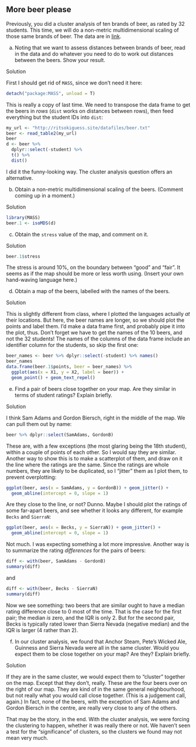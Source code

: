 ##  More beer please


 Previously, you did a cluster analysis of
ten brands of beer, as rated by 32 students. This time, we will do a
non-metric multidimensional scaling of those same brands of beer. The
data are in [link](http://ritsokiguess.site/datafiles/beer.txt).



(a) Noting that we want to assess distances between brands of beer,
read in the data and do whatever you need to do to work out
distances between the beers. Show your result.
 
Solution


First I should get rid of `MASS`, since we don't need it here:
```r
detach("package:MASS", unload = T)
```

       
This is really a copy of last time. We need to transpose the data
frame to get the beers in *rows* (`dist` works on
distances between rows), then feed everything but the student IDs
into `dist`:
```r
my_url <- "http://ritsokiguess.site/datafiles/beer.txt"
beer <- read_table2(my_url)
beer
d <- beer %>%
  dplyr::select(-student) %>%
  t() %>%
  dist()
```



I did it the funny-looking way. The cluster analysis question offers
an alternative.
 

(b) Obtain a non-metric multidimensional scaling of the
beers. (Comment coming up in a moment.)
 
Solution


```r
library(MASS)
beer.1 <- isoMDS(d)
```

     
 

(c) Obtain the `stress` value of the map, and comment on it.
 
Solution


```r
beer.1$stress
```

     

The stress is around 10\%, on the boundary between "good" and
"fair". It seems as if the map should be more or less worth
using. (Insert your own hand-waving language here.)
 

(d) Obtain a map of the beers, labelled with the names of the
beers. 
 
Solution


This is slightly different from class, where I plotted the
languages actually *at* their locations. But here, the beer
names are longer, so we should plot the points and label them. I'd
make a data frame first, and probably pipe it into the plot,
thus. Don't forget we have to get the names of the 10 beers, and
not the 32 students! The names of the columns of the data frame
include an identifier column for the students, so skip the first one:

```r
beer_names <- beer %>% dplyr::select(-student) %>% names()
beer_names
data.frame(beer.1$points, beer = beer_names) %>%
  ggplot(aes(x = X1, y = X2, label = beer)) +
  geom_point() + geom_text_repel()
```

     
 

(e) Find a pair of beers close together on your map. Are they
similar in terms of student ratings? Explain briefly.
 
Solution


I think Sam Adams and Gordon Biersch, right in the middle of the
map. We can pull them out by name:
```r
beer %>% dplyr::select(SamAdams, GordonB)
```

     

These are, with a few exceptions (the most glaring being the 18th
student), within a couple of points of each other. So I would say they
are similar. Another way to show this is to make a scatterplot of
them, and draw on it the line where the ratings are the same. Since
the ratings are whole numbers, they are likely to be duplicated, so I
"jitter" them as I plot them, to prevent overplotting:

```r
ggplot(beer, aes(x = SamAdams, y = GordonB)) + geom_jitter() +
  geom_abline(intercept = 0, slope = 1)
```

 

Are they close to the line, or not? Dunno. Maybe I should plot the
ratings of some far-apart beers, and see whether it looks any
different, for example `Becks` and `SierraN`:

```r
ggplot(beer, aes(x = Becks, y = SierraN)) + geom_jitter() +
  geom_abline(intercept = 0, slope = 1)
```

 

Not much. I was expecting something a lot more impressive. Another way
is to summarize the rating *differences* for the pairs of beers:

```r
diff <- with(beer, SamAdams - GordonB)
summary(diff)
```

 

and

```r
diff <- with(beer, Becks - SierraN)
summary(diff)
```

 

Now we see something: two beers that are similar ought to have a
median rating difference close to 0 most of the time. That is the
case for the first pair; the median *is* zero, and the IQR is
only 2. But for the second pair, Becks is typically rated lower than
Sierra Nevada (negative median) and the IQR is larger (4 rather than
2). 
 

(f) In our cluster analysis, we found that Anchor Steam, Pete's
Wicked Ale, Guinness and Sierra Nevada were all in the same
cluster. Would you expect them to be close together on your map? Are
they? Explain briefly.
 
Solution


If they are in the same cluster, we would expect them to
"cluster" together on the map. Except that they don't, really.
These are the four beers over on the right of our map. They are kind
of in the same general neighbourhood, but not really what you would
call close together. (This is a judgement call, again.) In fact, none
of the beers, with the exception of Sam Adams and Gordon Biersch in
the centre, are really very close to any of the others.

That may be the story, in the end. With the cluster analysis, we were
forcing the clustering to happen, whether it was really there or
not. We haven't seen a test for the "significance" of clusters, so
the clusters we found may not mean very much.
 


